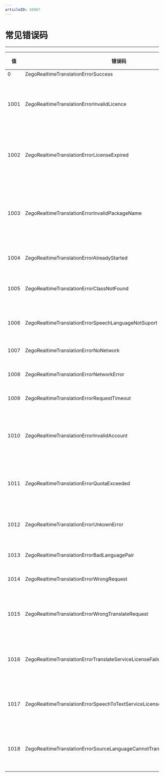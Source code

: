```yaml
---
articleID: 16987
---
```

# 常见错误码

- - -

|值|错误码|说明|处理建议|
|-|-|-|-|
|0|ZegoRealtimeTranslationErrorSuccess|成功。|无。|
|1001|ZegoRealtimeTranslationErrorInvalidLicence|无效的 License。|请联系 ZEGO 技术支持确认 License 是否正确。|
|1002|ZegoRealtimeTranslationErrorLicenseExpired|License 过期。|请联系 ZEGO 技术支持确认 License 是否正确。|
|1003|ZegoRealtimeTranslationErrorInvalidPackageName|无效的包名。|请联系 ZEGO 技术支持确认应用的包名是否跟 License 对应。|
|1004|ZegoRealtimeTranslationErrorAlreadyStarted|已经启动了语音识别。|根据需要处理。|
|1005|ZegoRealtimeTranslationErrorClassNotFound|对应依赖没有引入到项目。|没有引入 Google 或微软的包。|
|1006|ZegoRealtimeTranslationErrorSpeechLanguageNotSuport|语音识别的语言不支持。|重新设置正确的识别语言。|
|1007|ZegoRealtimeTranslationErrorNoNetwork|没有网络。|检查网络是否正常。|
|1008|ZegoRealtimeTranslationErrorNetworkError|网络错误。|检查网络是否正常。|
1009|ZegoRealtimeTranslationErrorRequestTimeout|请求超时。|检查网络是否正常。|
|1010|ZegoRealtimeTranslationErrorInvalidAccount|无效的账号。|请联系 ZEGO 技术支持确认 License 是否正确。|
|1011|ZegoRealtimeTranslationErrorQuotaExceeded|已超出使用量。|请联系 ZEGO 技术支持确认使用情况。|
|1012|ZegoRealtimeTranslationErrorUnkownError|未知错误。|请联系 ZEGO 技术支持进行处理。|
|1013|ZegoRealtimeTranslationErrorBadLanguagePair|源语言与目标语言相同。|检查参数是否正确。|
|1014|ZegoRealtimeTranslationErrorWrongRequest|错误的请求。|检查参数是否正确。|
|1015|ZegoRealtimeTranslationErrorWrongTranslateRequest|科大讯飞要求翻译的两个语言必须有一个是中文。|检查参数是否正确。|
|1016|ZegoRealtimeTranslationErrorTranslateServiceLicenseFailed|翻译的服务未授权或已过期。|请联系 ZEGO 技术支持确认使用情况。|
|1017|ZegoRealtimeTranslationErrorSpeechToTextServiceLicenseFailed|语音识别的服务未授权或已过期。|请联系 ZEGO 技术支持确认使用情况。|
|1018|ZegoRealtimeTranslationErrorSourceLanguageCannotTranslateToTargetLanguage|不支持所设置的语言互译。|请联系 ZEGO 技术支持确认使用情况。|
